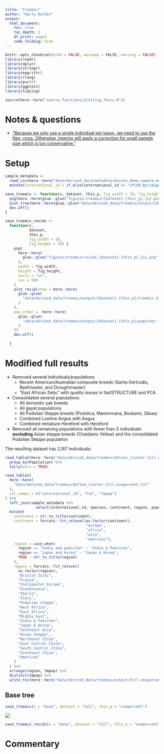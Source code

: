 ```yaml
---
title: "Treemix"
author: "Harly Durbin"
output:
  html_document:
    toc: true
    toc_depth: 2
    df_print: paged
    code_folding: hide
---
```


```r
knitr::opts_chunk$set(echo = FALSE, message = FALSE, warning = FALSE)
library(readr)
library(dplyr)
library(stringr)
library(magrittr)
library(rlang)
library(purrr)
library(ggplot2)
library(tidylog)

source(here::here("source_functions/plotting_funcs.R"))
```

# Notes & questions

* ["Because we only use a single individual per taxon, we need to use the flag -noss. Otherwise, treemix will apply a correction for small sample size which is too conservative."](https://speciationgenomics.github.io/Treemix/)

# Setup

```r
sample_metadata <- 
  read_csv(here::here("data/derived_data/metadata/bovine_demo.sample_metadata.csv")) %>% 
  mutate(international_id = if_else(international_id == "CPC98_Bprimigenius_EnglandDerbyshire_5936", "ancient_derbyshire", international_id))
```

```r
save_treemix <- function(x, dataset, thin_p, fig_width = 10, fig_height = 12){
  png(here::here(glue::glue("figures/treemix/{dataset}.{thin_p}.{x}.png")), width = fig_width, height = fig_height, units = "in", res = 500)
  plot_tree(here::here(glue::glue("data/derived_data/treemix/output/{dataset}.{thin_p}/treemix.{dataset}.{thin_p}.{x}")))
  dev.off()
}

```

```r
save_treemix_resids <-
  function(x,
           dataset,
           thin_p,
           fig_width = 10,
           fig_height = 10) {
    png(
      here::here(
        glue::glue("figures/treemix/resids.{dataset}.{thin_p}.{x}.png")
      ),
      width = fig_width,
      height = fig_height,
      units = "in",
      res = 500
    )
    plot_resid(stem = here::here(
      glue::glue(
        "data/derived_data/treemix/output/{dataset}.{thin_p}/treemix.{dataset}.{thin_p}.{x}"
      )
    ),
    pop_order =  here::here(
      glue::glue(
        "data/derived_data/treemix/output/{dataset}.{thin_p}/poporder.{dataset}.{thin_p}.txt"
      )
    ))
    dev.off()
    
  }

```

# Modified full results {.tabset}

* Removed several individuals/populations
    + Recent American/Australian composite breeds (Santa Gertrudis, Beefmaster, and Droughtmaster)
    + "East African Zebu" with quality issues in fastSTRUCTURE and PCA
* Consolidated several populations 
    + All domestic yak breeds
    + All gayal populations
    + All Podolian Steppe breeds (Podolica, Maremmana, Boskarin, Sikias)
    + Combined Lowline Angus with Angus
    + Combined miniature Hereford with Hereford
* Removed all remaining populations with fewer than 5 individuals **excluding** Asian steppe breeds (Chaidamu Yellow) and the consolidated Podolian Steppe population 

The resulting dataset has 2,167 individuals:

```r
read_table2(here::here("data/derived_data/treemix/define_cluster.full.onepercent.txt"), col_names = c("id", "fid", "Population")) %>% 
  group_by(Population) %>% 
  tally(sort = TRUE)
```

```r
read_table2(
  here::here(
    "data/derived_data/treemix/define_cluster.full.onepercent.txt"
  ),
  col_names = c("international_id", "fid", "tmpop")
) %>%
  left_join(sample_metadata %>%
              select(international_id, species, continent, region, population)) %>%
  mutate(
    continent = str_to_title(continent),
    continent = forcats::fct_relevel(as.factor(continent),
                                     "europe",
                                     "africa",
                                     "asia",
                                     "americas"),
    region = case_when(
      region == "india and pakistan" ~ "India & Pakistan",
      region == "japan and korea" ~ "Japan & Korea",
      TRUE ~ str_to_title(region)
    ),
    region = forcats::fct_relevel(
      as.factor(region),
      "British Isles",
      "France",
      "Continental Europe",
      "Scandinavia",
      "Iberia",
      "Italy",
      "Podolian Steppe",
      "West Africa",
      "East Africa",
      "Middle East",
      "India & Pakistan",
      "Japan & Korea",
      "Southeast Asia",
      "Asian Steppe",
      "Northeast China",
      "East Central China",
      "South Central China",
      "Southeast China",
      "Americas"
    )
  ) %>% 
  arrange(region, tmpop) %>% 
  distinct(tmpop) %>% 
  write_tsv(here::here("data/derived_data/treemix/output/full.onepercent/poporder.full.onepercent.txt"), col_names = FALSE)
```

## Base tree

```r
save_treemix(x = "base", dataset = "full", thin_p = "onepercent")
```

![](../figures/treemix/full.onepercent.base.png)

```r
save_treemix_resids(x = "base", dataset = "full", thin_p = "onepercent")
```


# Commentary
